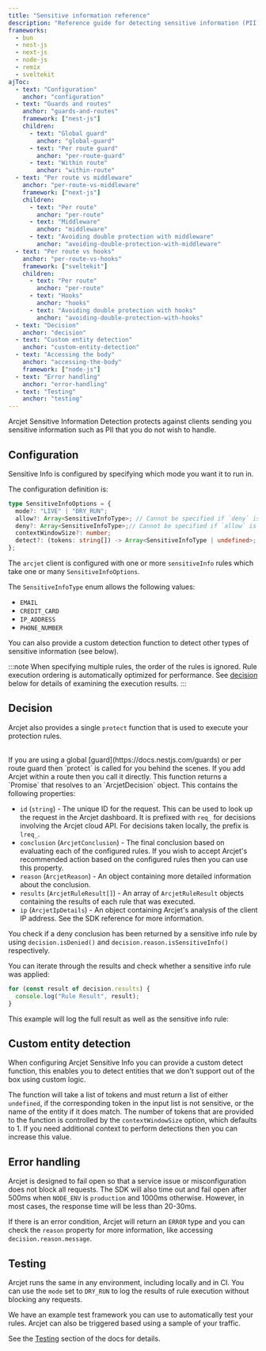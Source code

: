 ```yaml
---
title: "Sensitive information reference"
description: "Reference guide for detecting sensitive information (PII) with Arcjet in your Next.js, Node.js, Bun, Remix, or SvelteKit app."
frameworks:
  - bun
  - nest-js
  - next-js
  - node-js
  - remix
  - sveltekit
ajToc:
  - text: "Configuration"
    anchor: "configuration"
  - text: "Guards and routes"
    anchor: "guards-and-routes"
    framework: ["nest-js"]
    children:
      - text: "Global guard"
        anchor: "global-guard"
      - text: "Per route guard"
        anchor: "per-route-guard"
      - text: "Within route"
        anchor: "within-route"
  - text: "Per route vs middleware"
    anchor: "per-route-vs-middleware"
    framework: ["next-js"]
    children:
      - text: "Per route"
        anchor: "per-route"
      - text: "Middleware"
        anchor: "middleware"
      - text: "Avoiding double protection with middleware"
        anchor: "avoiding-double-protection-with-middleware"
  - text: "Per route vs hooks"
    anchor: "per-route-vs-hooks"
    framework: ["sveltekit"]
    children:
      - text: "Per route"
        anchor: "per-route"
      - text: "Hooks"
        anchor: "hooks"
      - text: "Avoiding double protection with hooks"
        anchor: "avoiding-double-protection-with-hooks"
  - text: "Decision"
    anchor: "decision"
  - text: "Custom entity detection"
    anchor: "custom-entity-detection"
  - text: "Accessing the body"
    anchor: "accessing-the-body"
    framework: ["node-js"]
  - text: "Error handling"
    anchor: "error-handling"
  - text: "Testing"
    anchor: "testing"
---
```







Arcjet Sensitive Information Detection protects against clients sending you
sensitive information such as PII that you do not wish to handle.

## Configuration

Sensitive Info is configured by specifying which mode you want it to run in.

The configuration definition is:

```ts
type SensitiveInfoOptions = {
  mode?: "LIVE" | "DRY_RUN";
  allow?: Array<SensitiveInfoType>; // Cannot be specified if `deny` is present
  deny?: Array<SensitiveInfoType>;// Cannot be specified if `allow` is present
  contextWindowSize?: number;
  detect?: (tokens: string[]) -> Array<SensitiveInfoType | undefined>;
};
```

The `arcjet` client is configured with one or more `sensitiveInfo` rules which take
one or many `SensitiveInfoOptions`.

The `SensitiveInfoType` enum allows the following values:

- `EMAIL`
- `CREDIT_CARD`
- `IP_ADDRESS`
- `PHONE_NUMBER`

You can also provide a custom detection function to detect other types of
sensitive information (see below).

:::note
When specifying multiple rules, the order of the rules is ignored. Rule
execution ordering is automatically optimized for performance. See
[decision](#decision) below for details of examining the execution results.
:::

<SlotByFramework client:load>
  <NestJsDecoratorRoutes slot="nest-js" />
  <PerRouteVsMiddlewareNextJs slot="next-js" />
  <PerRouteVsHooksSvelteKit slot="sveltekit" />
</SlotByFramework>

## Decision

Arcjet also provides a single `protect` function that is used to execute your
protection rules.

<TextByFramework framework="nest-js" client:load>
<br />
If you are using a global [guard](https://docs.nestjs.com/guards) or per route
guard then `protect` is called for you behind the scenes. If you add Arcjet
within a route then you call it directly.

</TextByFramework>
This function returns a `Promise` that resolves to an
`ArcjetDecision` object. This contains the following properties:

- `id` (`string`) - The unique ID for the request. This can be used to look up
  the request in the Arcjet dashboard. It is prefixed with `req_` for decisions
  involving the Arcjet cloud API. For decisions taken locally, the prefix is
  `lreq_`.
- `conclusion` (`ArcjetConclusion`) - The final conclusion based on evaluating
  each of the configured rules. If you wish to accept Arcjet's recommended
  action based on the configured rules then you can use this property.
- `reason` (`ArcjetReason`) - An object containing more detailed
  information about the conclusion.
- `results` (`ArcjetRuleResult[]`) - An array of `ArcjetRuleResult` objects
  containing the results of each rule that was executed.
- `ip` (`ArcjetIpDetails`) - An object containing Arcjet's analysis of the
  client IP address. See the SDK reference for more information.

You check if a deny conclusion has been returned by a sensitive info rule by using
`decision.isDenied()` and `decision.reason.isSensitiveInfo()` respectively.

You can iterate through the results and check whether a sensitive info rule was applied:

```ts
for (const result of decision.results) {
  console.log("Rule Result", result);
}
```

This example will log the full result as well as the sensitive info rule:

<SlotByFramework client:load>
  <DecisionLogBun slot="bun" />
  <DecisionLogNestJs slot="nest-js" />
  <DecisionLogNextJs slot="next-js" />
  <DecisionLogNodeJs slot="node-js" />
  <DecisionLogRemix slot="remix" />
  <DecisionLogSvelteKit slot="sveltekit" />
</SlotByFramework>

## Custom entity detection

When configuring Arcjet Sensitive Info you can provide a custom detect function,
this enables you to detect entities that we don't support out of the box using
custom logic.

The function will take a list of tokens and must return a list of either
`undefined`, if the corresponding token in the input list is not sensitive, or
the name of the entity if it does match. The number of tokens that are provided
to the function is controlled by the `contextWindowSize` option, which defaults
to 1. If you need additional context to perform detections then you can increase
this value.

<SlotByFramework client:load>
  <CustomDetectBun slot="bun" />
  <CustomDetectNestJs slot="nest-js" />
  <CustomDetectNextJs slot="next-js" />
  <CustomDetectNodeJs slot="node-js" />
  <CustomDetectRemix slot="remix" />
  <CustomDetectSvelteKit slot="sveltekit" />
</SlotByFramework>

## Error handling

Arcjet is designed to fail open so that a service issue or misconfiguration does
not block all requests. The SDK will also time out and fail open after 500ms
when `NODE_ENV` is `production` and 1000ms otherwise. However, in most cases,
the response time will be less than 20-30ms.

If there is an error condition, Arcjet will return an
`ERROR` type and you can check the `reason` property for more information, like
accessing `decision.reason.message`.

<SlotByFramework client:load>
  <ErrorsBun slot="bun" />
  <ErrorsNestJs slot="nest-js" />
  <ErrorsNextJs slot="next-js" />
  <ErrorsNodeJs slot="node-js" />
  <ErrorsRemix slot="remix" />
  <ErrorsSvelteKit slot="sveltekit" />
</SlotByFramework>

## Testing

Arcjet runs the same in any environment, including locally and in CI. You can
use the `mode` set to `DRY_RUN` to log the results of rule execution without
blocking any requests.

We have an example test framework you can use to automatically test your rules.
Arcjet can also be triggered based using a sample of your traffic.

See the [Testing](/testing) section of the docs for details.
